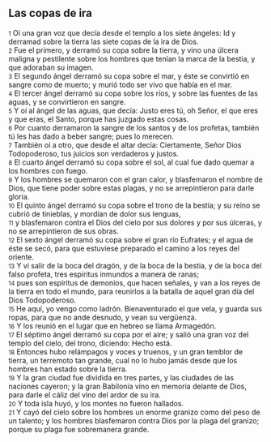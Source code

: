 == Las copas de ira ==

{{anchor|1}} <small>1</small> Oí una gran voz que decía desde el templo a los siete ángeles: Id y derramad sobre la tierra las siete copas de la ira de Dios.<br>
{{anchor|2}} <small>2</small> Fue el primero, y derramó su copa sobre la tierra, y vino una úlcera maligna y pestilente sobre los hombres que tenían la marca de la bestia, y que adoraban su imagen.<br>
{{anchor|3}} <small>3</small> El segundo ángel derramó su copa sobre el mar, y éste se convirtió en sangre como de muerto; y murió todo ser vivo que había en el mar.<br>
{{anchor|4}} <small>4</small> El tercer ángel derramó su copa sobre los ríos, y sobre las fuentes de las aguas, y se convirtieron en sangre.<br>
{{anchor|5}} <small>5</small> Y oí al ángel de las aguas, que decía: Justo eres tú, oh Señor, el que eres y que eras, el Santo, porque has juzgado estas cosas.<br>
{{anchor|6}} <small>6</small> Por cuanto derramaron la sangre de los santos y de los profetas, también tú les has dado a beber sangre; pues lo merecen.<br>
{{anchor|7}} <small>7</small> También oí a otro, que desde el altar decía: Ciertamente, Señor Dios Todopoderoso, tus juicios son verdaderos y justos.<br>
{{anchor|8}} <small>8</small> El cuarto ángel derramó su copa sobre el sol, al cual fue dado quemar a los hombres con fuego.<br>
{{anchor|9}} <small>9</small> Y los hombres se quemaron con el gran calor, y blasfemaron el nombre de Dios, que tiene poder sobre estas plagas, y no se arrepintieron para darle gloria.<br>
{{anchor|10}} <small>10</small> El quinto ángel derramó su copa sobre el trono de la bestia; y su reino se cubrió de tinieblas, y mordían de dolor sus lenguas,<br>
{{anchor|11}} <small>11</small> y blasfemaron contra el Dios del cielo por sus dolores y por sus úlceras, y no se arrepintieron de sus obras.<br>
{{anchor|12}} <small>12</small> El sexto ángel derramó su copa sobre el gran río Eufrates; y el agua de éste se secó, para que estuviese preparado el camino a los reyes del oriente.<br>
{{anchor|13}} <small>13</small> Y vi salir de la boca del dragón, y de la boca de la bestia, y de la boca del falso profeta, tres espíritus inmundos a manera de ranas;<br>
{{anchor|14}} <small>14</small> pues son espíritus de demonios, que hacen señales, y van a los reyes de la tierra en todo el mundo, para reunirlos a la batalla de aquel gran día del Dios Todopoderoso.<br>
{{anchor|15}} <small>15</small> He aquí, yo vengo como ladrón. Bienaventurado el que vela, y guarda sus ropas, para que no ande desnudo, y vean su vergüenza.<br>
{{anchor|16}} <small>16</small> Y los reunió en el lugar que en hebreo se llama Armagedón.<br>
{{anchor|17}} <small>17</small> El séptimo ángel derramó su copa por el aire; y salió una gran voz del templo del cielo, del trono, diciendo: Hecho está.<br>
{{anchor|18}} <small>18</small> Entonces hubo relámpagos y voces y truenos, y un gran temblor de tierra, un terremoto tan grande, cual no lo hubo jamás desde que los hombres han estado sobre la tierra.<br>
{{anchor|19}} <small>19</small> Y la gran ciudad fue dividida en tres partes, y las ciudades de las naciones cayeron; y la gran Babilonia vino en memoria delante de Dios, para darle el cáliz del vino del ardor de su ira.<br>
{{anchor|20}} <small>20</small> Y toda isla huyó, y los montes no fueron hallados.<br>
{{anchor|21}} <small>21</small> Y cayó del cielo sobre los hombres un enorme granizo como del peso de un talento; y los hombres blasfemaron contra Dios por la plaga del granizo; porque su plaga fue sobremanera grande.<br>
